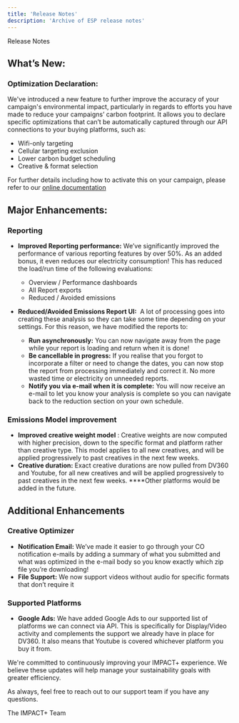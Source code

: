 ```yaml
---
title: 'Release Notes'
description: 'Archive of ESP release notes'
---
```


Release Notes
<Accordion title="June 12 Release Notes">

## **What’s New:**

### **Optimization Declaration:**

We've introduced a new feature to further improve the accuracy of your campaign's environmental impact, particularly in regards to efforts you have made to reduce your campaigns’ carbon footprint. It allows you to declare specific optimizations that can’t be automatically captured through our API connections to your buying platforms, such as:

- Wifi-only targeting
- Cellular targeting exclusion
- Lower carbon budget scheduling
- Creative & format selection

For further details including how to activate this on your campaign, please refer to our [online documentation](https://docs.weareimpactplus.com/campaignmanagement) 

## **Major Enhancements:**

### Reporting

- **Improved Reporting performance:** We’ve significantly improved the performance of various reporting features by over 50%. As an added bonus, it even reduces our electricity consumption! This has reduced the load/run time of the following evaluations:
    - Overview / Performance dashboards
    - All Report exports
    - Reduced / Avoided emissions

- **Reduced/Avoided Emissions Report UI:**  A lot of processing goes into creating these analysis so they can take some time depending on your settings. For this reason, we have modified the reports to:
    - **Run asynchronously:** You can now navigate away from the page while your report is loading and return when it is done!
    - **Be cancellable in progress:** If you realise that you forgot to incorporate a filter or need to change the dates, you can now stop the report from processing immediately and correct it. No more wasted time or electricity on unneeded reports.
    - **Notify you via e-mail when it is complete:** You will now receive an e-mail to let you know your analysis is complete so you can navigate back to the reduction section on your own schedule.

### Emissions Model improvement

- **Improved creative weight model** : Creative weights are now computed with higher precision, down to the specific format and platform rather than creative type. This model applies to all new creatives, and will be applied progressively to past creatives in the next few weeks.
- **Creative duration:** Exact creative durations are now pulled from DV360 and Youtube, for all new creatives and will be applied progressively to past creatives in the next few weeks. ****Other platforms would be added in the future.

## Additional Enhancements

### Creative Optimizer

- **Notification Email:** We’ve made it easier to go through your CO notification e-mails by adding a summary of what you submitted and what was optimized in the e-mail body so you know exactly which zip file you’re downloading!
- **File Support:** We now support videos without audio for specific formats that don’t require it

### Supported Platforms

- **Google Ads:** We have added Google Ads to our supported list of platforms we can connect via API. This is specifically for Display/Video activity and complements the support we already have in place for DV360. It also means that Youtube is covered whichever platform you buy it from.

We're committed to continuously improving your IMPACT+ experience. We believe these updates will help manage your sustainability goals with greater efficiency.

As always, feel free to reach out to our support team if you have any questions.

The IMPACT+ Team

</Accordion>


